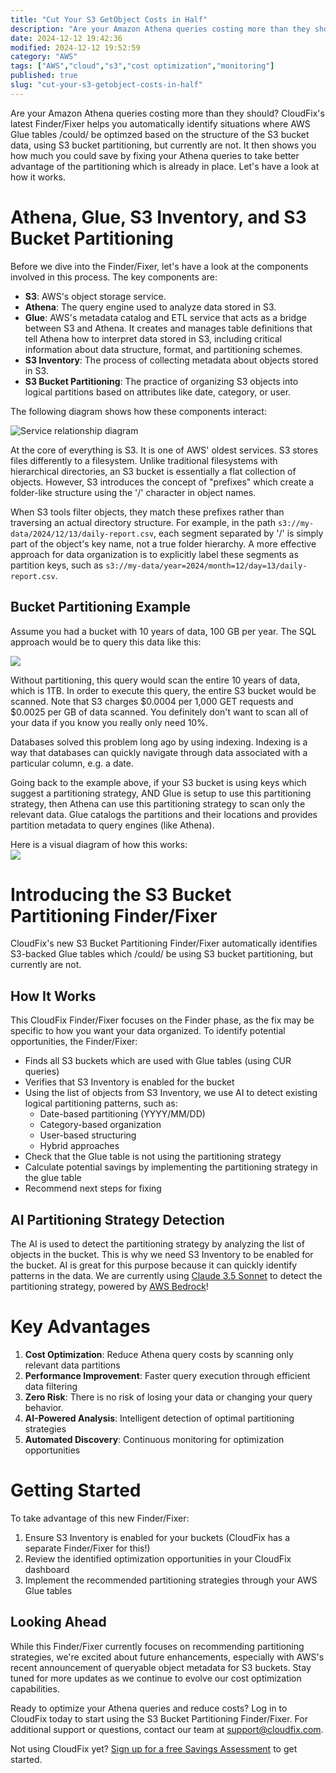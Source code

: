 ```yaml
---
title: "Cut Your S3 GetObject Costs in Half"
description: "Are your Amazon Athena queries costing more than they should? CloudFix's latest Finder/Fixer helps you automatically identify situations where AWS Glue tables /..."
date: 2024-12-12 19:42:36
modified: 2024-12-12 19:52:59
category: "AWS"
tags: ["AWS","cloud","s3","cost optimization","monitoring"]
published: true
slug: "cut-your-s3-getobject-costs-in-half"
---
```


Are your Amazon Athena queries costing more than they should? CloudFix's latest Finder/Fixer helps you automatically identify situations where AWS Glue tables /could/ be optimzed based on the structure of the S3 bucket data, using S3 bucket partitioning, but currently are not. It then shows you how much you could save by fixing your Athena queries to take better advantage of the partitioning which is already in place. Let's have a look at how it works.

# Athena, Glue, S3 Inventory, and S3 Bucket Partitioning

Before we dive into the Finder/Fixer, let's have a look at the components involved in this process. The key components are:

-   **S3**: AWS's object storage service.
-   **Athena**: The query engine used to analyze data stored in S3.
-   **Glue**: AWS's metadata catalog and ETL service that acts as a bridge between S3 and Athena. It creates and manages table definitions that tell Athena how to interpret data stored in S3, including critical information about data structure, format, and partitioning schemes.
-   **S3 Inventory**: The process of collecting metadata about objects stored in S3.
-   **S3 Bucket Partitioning**: The practice of organizing S3 objects into logical partitions based on attributes like date, category, or user.

The following diagram shows how these components interact:

![Service relationship diagram](/media/uploads/svcs-relationship-diagram.png)

At the core of everything is S3. It is one of AWS' oldest services. S3 stores files differently to a filesystem. Unlike traditional filesystems with hierarchical directories, an S3 bucket is essentially a flat collection of objects. However, S3 introduces the concept of "prefixes" which create a folder-like structure using the '/' character in object names.

When S3 tools filter objects, they match these prefixes rather than traversing an actual directory structure. For example, in the path `s3://my-data/2024/12/13/daily-report.csv`, each segment separated by '/' is simply part of the object's key name, not a true folder hierarchy. A more effective approach for data organization is to explicitly label these segments as partition keys, such as `s3://my-data/year=2024/month=12/day=13/daily-report.csv`. 

## Bucket Partitioning Example

Assume you had a bucket with 10 years of data, 100 GB per year. The SQL approach would be to query this data like this:

![](/media/uploads/select-code-snippet.png)

Without partitioning, this query would scan the entire 10 years of data, which is 1TB. In order to execute this query, the entire S3 bucket would be scanned. Note that S3 charges $0.0004 per 1,000 GET requests and $0.0025 per GB of data scanned. You definitely don't want to scan all of your data if you know you really only need 10%.

Databases solved this problem long ago by using indexing. Indexing is a way that databases can quickly navigate through data associated with a particular column, e.g. a date.

Going back to the example above, if your S3 bucket is using keys which suggest a partitioning strategy, AND Glue is setup to use this partitioning strategy, then Athena can use this partitioning strategy to scan only the relevant data. Glue catalogs the partitions and their locations and provides partition metadata to query engines (like Athena).

Here is a visual diagram of how this works:  
![](/media/uploads/s3-bucket-distribution.png)

# Introducing the S3 Bucket Partitioning Finder/Fixer

CloudFix's new S3 Bucket Partitioning Finder/Fixer automatically identifies S3-backed Glue tables which /could/ be using S3 bucket partitioning, but currently are not.

## How It Works

This CloudFix Finder/Fixer focuses on the Finder phase, as the fix may be specific to how you want your data organized. To identify potential opportunities, the Finder/Fixer:

-   Finds all S3 buckets which are used with Glue tables (using CUR queries)
-   Verifies that S3 Inventory is enabled for the bucket
-   Using the list of objects from S3 Inventory, we use AI to detect existing logical partitioning patterns, such as:
    -   Date-based partitioning (YYYY/MM/DD)
    -   Category-based organization
    -   User-based structuring
    -   Hybrid approaches
-   Check that the Glue table is not using the partitioning strategy
-   Calculate potential savings by implementing the partitioning strategy in the glue table
-   Recommend next steps for fixing

## AI Partitioning Strategy Detection

The AI is used to detect the partitioning strategy by analyzing the list of objects in the bucket. This is why we need S3 Inventory to be enabled for the bucket. AI is great for this purpose because it can quickly identify patterns in the data. We are currently using [Claude 3.5 Sonnet](https://www.anthropic.com/news/claude-3-5-sonnet "https://www.anthropic.com/news/claude-3-5-sonnet") to detect the partitioning strategy, powered by [AWS Bedrock](https://aws.amazon.com/bedrock/ "https://aws.amazon.com/bedrock/")!

# Key Advantages

1.  **Cost Optimization**: Reduce Athena query costs by scanning only relevant data partitions
2.  **Performance Improvement**: Faster query execution through efficient data filtering
3.  **Zero Risk**: There is no risk of losing your data or changing your query behavior.
4.  **AI-Powered Analysis**: Intelligent detection of optimal partitioning strategies
5.  **Automated Discovery**: Continuous monitoring for optimization opportunities

# Getting Started

To take advantage of this new Finder/Fixer:

1.  Ensure S3 Inventory is enabled for your buckets (CloudFix has a separate Finder/Fixer for this!)
2.  Review the identified optimization opportunities in your CloudFix dashboard
3.  Implement the recommended partitioning strategies through your AWS Glue tables

## Looking Ahead

While this Finder/Fixer currently focuses on recommending partitioning strategies, we're excited about future enhancements, especially with AWS's recent announcement of queryable object metadata for S3 buckets. Stay tuned for more updates as we continue to evolve our cost optimization capabilities.

Ready to optimize your Athena queries and reduce costs? Log in to CloudFix today to start using the S3 Bucket Partitioning Finder/Fixer. For additional support or questions, contact our team at [support@cloudfix.com](mailto:support@cloudfix.com "mailto:support@cloudfix.com").

Not using CloudFix yet? [Sign up for a free Savings Assessment](/assessment "/assessment") to get started.
